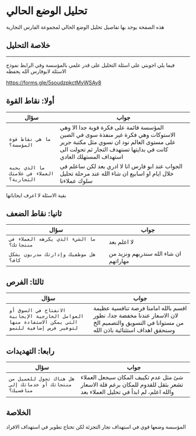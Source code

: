 # تحليل الوضع الحالي

هذه الصفحة يوجد بها تفاصيل تحليل الوضع الحالي لمجموعة الفارس التجارية

## خلاصة التحليل



---

فيما يلي اجوبتي على اسئلة التحليل على قدر علمي بالمؤسسة وفي الرابط نموذج الاسئلة لابوفارس الله يحفظه

https://forms.gle/5soudzpkctMyWSAy8


## أولا: نقاط القوة

| سؤال | جواب |
| -------- | ---- |
| `ما هي نقاط قوة المؤسسة؟` |  المؤسسة قائمة على فكرة قوية جدا الا وهي الاستوكات وهي فكرة غير منفذة سوى في الصين على مستوى العالم نود ان نسوي مثل مكتبة جرير كانت في بدايتها تستهدف التجار ثم تحولت الى استهداف المستهلك العادي|
|  `ما الذي يحبه العملاء في علامتك التجارية؟`   |   الجواب عند ابو فارس انا لا ادري بعد لكن ساعلم في خلال ايام او اسابيع ان شاء الله عند مرحلة تحليل سلوك عملاءنا  |

بقية الاسئلة لا اعرف ايجاباتها

## ثانيا: نقاط الضعف

| سؤال | جواب |
| -------- | ---- |
| `ما الشيء الذي يكرهه العملاء في منتجاتك؟` | لا اعلم بعد |
| `هل موظفيك وإدارتك مدربون بشكل كاف؟`| ان شاء الله سندربهم ونزيد من مهاراتهم |

## ثالثا: الفرص

| سؤال | جواب |
| -------- | ---- |
| `الانفتاح في السوق أو العوامل الخارجية الإيجابية التي يمكن الاستفادة منها لتوفير فرص إضافية للنمو`| اقسم بالله امامنا فرصة تنافسية عظيمة لان الاسعار عندنا مخفضة جدا، نطور من مستوانا في التسويق والتصميم الخ وسنحقق اهداف استثنائية باذن الله |

## رابعا: التهديدات

| سؤال | جواب |
| -------- | ---- |
| `هل هناك تحول للعميل من منتجاتك أو خدماتك إلى منافسيك؟`| شئ مثل عدم تكييف المكان سيجعل العملاء تشعر بثقل للقدوم للمكان برغم قلة الاسعار والله اعلم، لم ابدأ في تحليل العملاء بعد |



## الخلاصة

المؤسسة وضعها قوي في استهداف تجار التجزئة لكن تحتاج تطوير في استهداف الافراد

